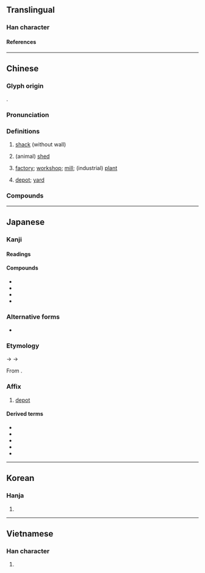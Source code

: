 {{also|厂|厰}}
{{character info/new}}
==Translingual==

===Han character===
{{Han char|rn=53|rad=广|as=12|sn=15|four=00248|canj=IFBK|ids=⿸广敞}}

====References====
{{Han ref|kx=0350.300|dkj=09490|dj=0662.030|hdz=20901.040|uh=5EE0}}

----

==Chinese==
{{zh-forms|s=厂|t2=厰}}

===Glyph origin===
{{Han etym}}
{{Han compound|广|敞|c1=s|c2=p|ls=psc}}.

===Pronunciation===
{{zh-pron
|m=chǎng
|ma=y
|c=cong2
|mn=xm,qz,lk,sx,tp,yl,kh,km,mg,hc,tc:chhiúⁿ/zz,tn:chhióⁿ/pn:chhiáuⁿ/qz,xm:chhióng/zz:chhiáng
|mn_note=chhiúⁿ/chhióⁿ - vernacular; chhióng/chhiáng - literary
|mn-t=ciang2
|w=2tshan
|mc=y
|oc=y
|cat=n
}}

===Definitions===
{{zh-hanzi}}

# {{zh-o}} [[shack]] (without wall)
# {{zh-o}} (animal) [[shed]]
# [[factory]]; [[workshop]]; [[mill]]; (industrial) [[plant]]
#: {{zh-x|工廠|factory}}
# [[depot]]; [[yard]]
#: {{zh-x|廠子{zi}|depot, yard}}

===Compounds===
{{zh-der|廠點掛鉤|廠方|廠房|廠規|廠家|廠礦|廠商|廠長|保稅工廠|保養廠|兵工廠|出廠|印刷廠|地下工廠|工廠|工廠工業|工廠布置|工廠法|工廠衛生|廠址|廠子|廠容|廠棚|廠牌|廠禮拜|廠衛|廠衣|成衣廠|整廠輸出|暖廠|木廠|東廠|核能電廠|核電廠|水廠|活廠經營|煉油廠|煉鋼廠|熱電廠|琉璃廠|發電廠|粥廠|糖廠|紗廠|紡織廠|經廠本|總廠|船廠|藥廠|西廠|設廠|賭錢廠|車廠|車廠子|造幣廠|造船廠|進廠|酒廠|鐵工廠|電宰廠|馬廠|紙廠河|新廠|楊家廠|甘家廠|大木廠}}

----

==Japanese==

===Kanji===
{{ja-kanji|grade=|rs=广12}}

====Readings====
{{ja-readings
|goon=しょう<しやう
|kanon=しょう<しやう
}}

====Compounds====
{{der-top|Compounds}}
* {{ja-r|廠%営|しょう%えい}}
* {{ja-r|廠舎|しょうしゃ}}
* {{ja-r|工廠|こうしょう}}
* {{ja-r|船廠|せんしょう}}
{{der-bottom}}

===Alternative forms===
{{ja-kanjitab|しょう|yomi=o}}
* {{ja-l|厰}}

===Etymology===
{{IPAchar|/sjau/}} → {{IPAchar|/ɕɔː/}} → {{IPAchar|/ɕoː/}}

From {{der|ja|ltc|sort=しよう|-}} {{ltc-l|廠}}.

===Affix===
{{ja-pos|affix|しょう|hhira=しやう}}

# [[depot]] {{rfv-sense|ja}}

====Derived terms====
{{der-top}}
* {{ja-r|造船廠|ぞうせんしょう}}
* {{ja-r|造%兵%廠|ぞう%へい%しょう}}
* {{ja-r|被%服%廠|ひ%ふく%しょう}}
* {{ja-r|兵%器廠|へい%きしょう}}
* {{ja-r|陸%軍 糧%秣%廠|りく%ぐん りょう%まつ%しょう}}
{{der-bottom}}

----

==Korean==

===Hanja===
{{ko-hanja|창}}

# {{defn|ko|sort=广12}}

----

==Vietnamese==

===Han character===
{{vi-readings|rs=广12|reading=xưởng}}

# {{defn|vi|sort=广12}}